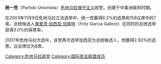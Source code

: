{{Infobox Political party
| colorcode     = {{Unionist Party (Guatemala)/meta/color}}
| name = Unionist Party
| native_name   = Partido Unionista
|logo = Partido Unionista Guatemala.jpg
|logo_size = 100px
| leader1_title = General Secretary
| leader1_name  = [[Álvaro_Arzú_Escobar|Álvaro Arzú Escobar]]
| foundation    = {{Start date and age|2002}}
| predecessor   = [[National_Advancement_Party|National Advancement Party]]
| headquarters  = 1a. Avenida 3-30 Zona 10, [[Guatemala_City|Guatemala City]]
| youth_wing    = ''Legión Unionista''
| ideology      = [[Nationalism|Nationalism]]<br />[[Conservatism|Conservatism]]<br />[[Economic_liberalism|Economic liberalism]]
| position      = [[Right-wing_politics|Right-wing]]
| international = [[International_Democrat_Union|International Democrat Union]]<ref>{{cite web |url=http://idu.org/member-parties/ |title=Archived copy |access-date=2015-12-06 |url-status=dead |archive-url=https://web.archive.org/web/20170224043633/http://idu.org/member-parties/ |archive-date=2017-02-24 }}</ref>
| colours       = [[Black|Black]], [[rainbow|rainbow]]
| seats1_title  = Seats in [[Congress_of_Guatemala|Congress]]
| seats1        = {{Composition bar|3|160|{{Unionist Party (Guatemala)/meta/color}}}}
| website       = {{URL|www.unionistas.org}}
| country       = Guatemala
}}


{{refimprove|time=2013-08-31T10:46:08+00:00}}

'''统一党'''（Partido Unionista）[[危地马拉|危地马拉]][[保守主义|保守主义]]政党，创建于中美洲联邦时期。

在2003年11月9日危地马拉立法选举中，统一党赢得6.2%的选票和158议席中的7席。总统候选人[[弗里茨·加西亚·加隆特|弗里茨·加西亚·加隆特]]（Fritz García Gallont）在同时的总统选举获得3.0%的得票率。

2007年危地马拉大选中，该党再次选举加西亚为总统候选人，他赢得2.92%的选票。议会席位为8席。



{{危地马拉政党}}
{{国际民主联盟}}

[[Category:危地马拉政党|Category:危地马拉政党]]
[[Category:国际民主联盟成员|Category:国际民主联盟成员]]